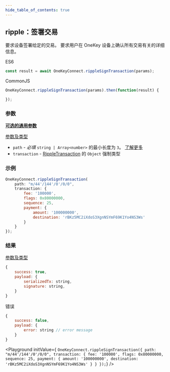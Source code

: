 ```yaml
---
hide_table_of_contents: true
---
```



## ripple：签署交易

要求设备签署给定的交易。 要求用户在 OneKey 设备上确认所有交易有关的详细信息。

ES6
```javascript
const result = await OneKeyConnect.rippleSignTransaction(params);
```

CommonJS
```javascript
OneKeyConnect.rippleSignTransaction(params).then(function(result) {

});
```

### 参数

[**可选的通用参数**](./commonParams)

[参数及类型](https://github.com/OneKeyHQ/connect/blob/onekey/src/js/types/params.js#L149-L154)

- `path` - *必填* `string | Array<number>` 的最小长度为 `3`。 [了解更多](./path)
- `transaction` - [RippleTransaction](https://github.com/OneKeyHQ/connect/blob/onekey/src/js/types/ripple.js#L36-L42) 的 `Object` 强制类型

### 示例

```javascript
OneKeyConnect.rippleSignTransaction(
    path: "m/44'/144'/0'/0/0",
    transaction: {
        fee: '100000',
        flags: 0x80000000,
        sequence: 25,
        payment: {
            amount: '100000000',
            destination: 'rBKz5MC2iXdoS3XgnNSYmF69K1Yo4NS3Ws'
        }
    }
});
```

### 结果

[参数及类型](https://github.com/OneKeyHQ/connect/blob/onekey/src/js/types/ripple.js#L49-L52)

```javascript
{
    success: true,
    payload: {
        serializedTx: string,
        signature: string,
    }
}
```

错误

```javascript
{
    success: false,
    payload: {
        error: string // error message
    }
}
```

<Playground
    initValue={
`OneKeyConnect.rippleSignTransaction({
    path: "m/44'/144'/0'/0/0",
    transaction: {
        fee: '100000',
        flags: 0x80000000,
        sequence: 25,
        payment: {
            amount: '100000000',
            destination: 'rBKz5MC2iXdoS3XgnNSYmF69K1Yo4NS3Ws'
        }
    }
});`}
/>
